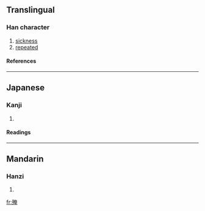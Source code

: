 ==Translingual==
===Han character===
{{Han char|rn=78|rad=歹|as=08|sn=12|four=1421<sub>6</sub>|canj=一弓大中山 (MNKLU)}}
# [[sickness]]
# [[repeated]]
====References====
{{Han ref|kx=0581.360|dkj=16505|dj=0974.050|hdz=21389.030|uh=6B97|ud=27543|bh=D9DF|bd=55775}}

----
==Japanese==
===Kanji===
{{ja-kanji|grade=|rs=歹08}}
# {{defn|Japanese}} 
====Readings====
{{ja-readings|on=[[よう]] (yō), [[おう]] (ō), [[えん]] (en)|kun=[[やむ]] (yamu)}}

----
==Mandarin==
===Hanzi===
{{cmn-hanzi|pin=[[dié]] (die2), [[yè]] (ye4)|wg=tieh<sup>2</sup>, yeh<sup>4</sup>}}
# {{defn|Mandarin}}

[[fr:殗]]